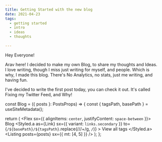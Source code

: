 ```yaml
---
title: Getting Started with the new blog
date: 2021-04-23
tags:
  - getting started
  - intro
  - ideas
  - thoughts
 
---
```



Hey Everyone!

Arav here! I decided to make my own Blog, to share my thoughts and Ideas. I love writing, though I miss just writing for myself, and people. Which is why, I made this blog. There's No Analytics, no stats,  just me writing, and having fun. 

I've decided to write the first post today, you can check it out. It's called Fixing my Twitter Feed, and Why!



const Blog = ({ posts }: PostsProps) => {
  const { tagsPath, basePath } = useSiteMetadata();

  return (
    <Layout>
      <Flex sx={{ alignItems: `center`, justifyContent: `space-between` }}>
        <Heading variant="h2" as="h2">
          Blog
        </Heading>
        <Styled.a
          as={Link}
          sx={{ variant: `links.secondary` }}
          to={`/${basePath}/${tagsPath}`.replace(/\/\/+/g, `/`)}
        >
          View all tags
        </Styled.a>
      </Flex>
      <Listing posts={posts} sx={{ mt: [4, 5] }} />
    </Layout>
  );
};



